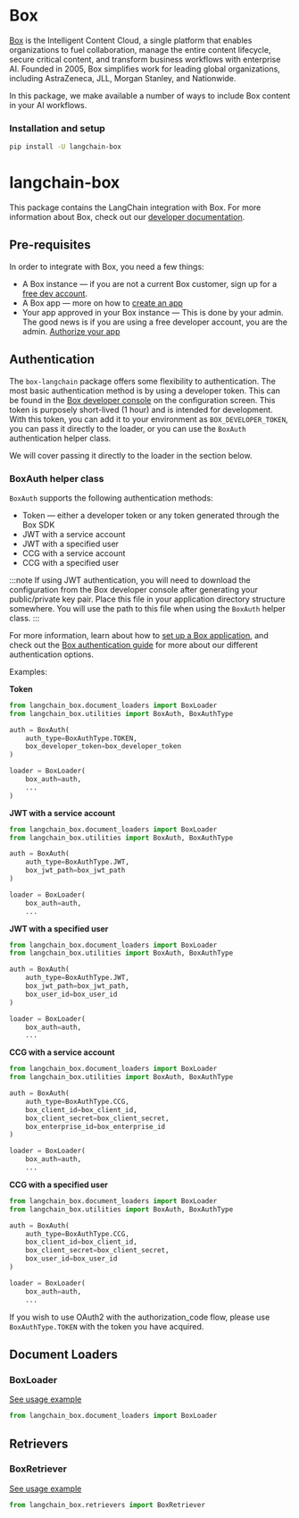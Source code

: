 # Box

[Box](https://box.com) is the Intelligent Content Cloud, a single platform that enables 
organizations to fuel collaboration, manage the entire content lifecycle, secure critical content, 
and transform business workflows with enterprise AI. Founded in 2005, Box simplifies work for 
leading global organizations, including AstraZeneca, JLL, Morgan Stanley, and Nationwide.

In this package, we make available a number of ways to include Box content in your AI workflows. 

### Installation and setup

```bash
pip install -U langchain-box

```

# langchain-box

This package contains the LangChain integration with Box. For more information about
Box, check out our [developer documentation](https://developer.box.com).

## Pre-requisites

In order to integrate with Box, you need a few things:

* A Box instance — if you are not a current Box customer, sign up for a 
[free dev account](https://account.box.com/signup/n/developer#ty9l3).
* A Box app — more on how to 
[create an app](https://developer.box.com/guides/getting-started/first-application/)
* Your app approved in your Box instance — This is done by your admin.
The good news is if you are using a free developer account, you are the admin.
[Authorize your app](https://developer.box.com/guides/authorization/custom-app-approval/#manual-approval)

## Authentication

The `box-langchain` package offers some flexibility to authentication. The
most basic authentication method is by using a developer token. This can be
found in the [Box developer console](https://account.box.com/developers/console) 
on the configuration screen. This token is purposely short-lived (1 hour) and is 
intended for development. With this token, you can add it to your environment as 
`BOX_DEVELOPER_TOKEN`, you can pass it directly to the loader, or you can use the 
`BoxAuth` authentication helper class.

We will cover passing it directly to the loader in the section below. 

### BoxAuth helper class

`BoxAuth` supports the following authentication methods:

* Token — either a developer token or any token generated through the Box SDK
* JWT with a service account
* JWT with a specified user
* CCG with a service account
* CCG with a specified user

:::note
If using JWT authentication, you will need to download the configuration from the Box
developer console after generating your public/private key pair. Place this file in your 
application directory structure somewhere. You will use the path to this file when using
the `BoxAuth` helper class.
:::

For more information, learn about how to 
[set up a Box application](https://developer.box.com/guides/getting-started/first-application/),
and check out the 
[Box authentication guide](https://developer.box.com/guides/authentication/select/)
for more about our different authentication options.

Examples:

**Token**

```python
from langchain_box.document_loaders import BoxLoader
from langchain_box.utilities import BoxAuth, BoxAuthType

auth = BoxAuth(
    auth_type=BoxAuthType.TOKEN,
    box_developer_token=box_developer_token
)

loader = BoxLoader(
    box_auth=auth,
    ...
)
```

**JWT with a service account**

```python
from langchain_box.document_loaders import BoxLoader
from langchain_box.utilities import BoxAuth, BoxAuthType

auth = BoxAuth(
    auth_type=BoxAuthType.JWT,
    box_jwt_path=box_jwt_path
)

loader = BoxLoader(
    box_auth=auth,
    ...
```

**JWT with a specified user**

```python
from langchain_box.document_loaders import BoxLoader
from langchain_box.utilities import BoxAuth, BoxAuthType

auth = BoxAuth(
    auth_type=BoxAuthType.JWT,
    box_jwt_path=box_jwt_path,
    box_user_id=box_user_id
)

loader = BoxLoader(
    box_auth=auth,
    ...
```

**CCG with a service account**

```python
from langchain_box.document_loaders import BoxLoader
from langchain_box.utilities import BoxAuth, BoxAuthType

auth = BoxAuth(
    auth_type=BoxAuthType.CCG,
    box_client_id=box_client_id,
    box_client_secret=box_client_secret,
    box_enterprise_id=box_enterprise_id
)

loader = BoxLoader(
    box_auth=auth,
    ...
```

**CCG with a specified user**

```python
from langchain_box.document_loaders import BoxLoader
from langchain_box.utilities import BoxAuth, BoxAuthType

auth = BoxAuth(
    auth_type=BoxAuthType.CCG,
    box_client_id=box_client_id,
    box_client_secret=box_client_secret,
    box_user_id=box_user_id
)

loader = BoxLoader(
    box_auth=auth,
    ...
```

If you wish to use OAuth2 with the authorization_code flow, please use `BoxAuthType.TOKEN` with the token you have acquired.

## Document Loaders

### BoxLoader

[See usage example](/docs/integrations/document_loaders/box)

```python
from langchain_box.document_loaders import BoxLoader

```

## Retrievers

### BoxRetriever

[See usage example](/docs/integrations/retrievers/box)

```python
from langchain_box.retrievers import BoxRetriever

```
